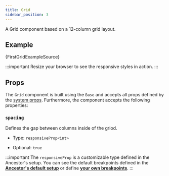 ```yaml
---
title: Grid 
sidebar_position: 3
---
```



A Grid component based on a 12-column grid layout.

## Example

<CodeBlock className='language-rescript'> {FirstGridExampleSource}</CodeBlock>

:::important
Resize your browser to see the responsive styles in action.
:::

<Wrapper>
  <FirstGridExample />
</Wrapper>

## Props

The `Grid` component is built using the `Base` and accepts all props defined by the [system props](/docs/system-props).
Furthermore, the component accepts the following properties:

### `spacing`

Defines the gap between columns inside of the griod.

- Type: `responsiveProp<int>`

- Optional: `true`

:::important
 The `responsiveProp` is a customizable type defined in the Ancestor's setup.
 You can see the default breakpoints defined in the **[Ancestor's default setup](/docs/customization#default-breakpoints)** or define **[your own breakpoints](/docs/customization#custom-breakpoints)**.
:::
